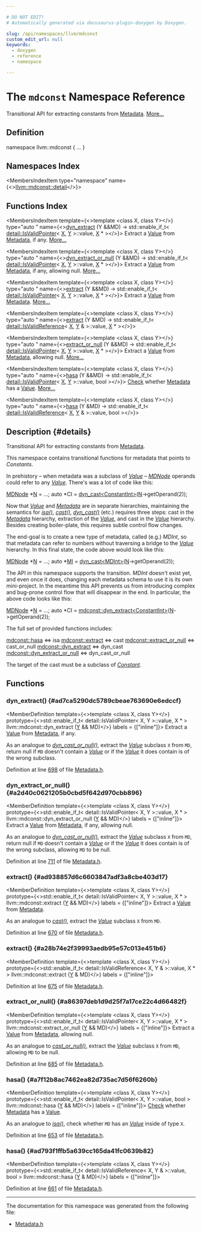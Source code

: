 ```yaml
---

# DO NOT EDIT!
# Automatically generated via docusaurus-plugin-doxygen by Doxygen.

slug: /api/namespaces/llvm/mdconst
custom_edit_url: null
keywords:
  - doxygen
  - reference
  - namespace

---
```





# The `mdconst` Namespace Reference

<DoxygenPage pluginConfig={pluginConfig}>

Transitional API for extracting constants from <a href="/docs/api/classes/llvm/metadata">Metadata</a>. <a href="#details">More...</a>

## Definition

<CodeBlock>namespace llvm::mdconst &#123; ... &#125;</CodeBlock>

## Namespaces Index

<MembersIndex>

<MembersIndexItem
  type="namespace"
  name={<><a href="/docs/api/namespaces/llvm/mdconst/detail">llvm::mdconst::detail</a></>}>
</MembersIndexItem>

</MembersIndex>

## Functions Index

<MembersIndex>

<MembersIndexItem
  template={<>template &lt;class X, class Y&gt;</>}
  type="auto "
  name={<><a href="#ad7ca5290dc5789cbeae763690e6edccf">dyn&#95;extract</a> (Y &amp;&amp;MD) -&gt; std::enable&#95;if&#95;t&lt; <a href="/docs/api/structs/llvm/mdconst/detail/isvalidpointer">detail::IsValidPointer</a>&lt; <a href="/docs/api/files/lib/lib/tablegen/tablegenbackendskeleton-cpp/#ab60f28d7a141ac46ccc200176a1bca8b">X</a>, <a href="/docs/api/files/lib/lib/tablegen/tablegenbackendskeleton-cpp/#a262774d3e5186511427e5b2414a85f7f">Y</a> &gt;::value, <a href="/docs/api/files/lib/lib/tablegen/tablegenbackendskeleton-cpp/#ab60f28d7a141ac46ccc200176a1bca8b">X</a> &#42; &gt;</>}>
Extract a <a href="/docs/api/classes/llvm/value">Value</a> from <a href="/docs/api/classes/llvm/metadata">Metadata</a>, if any. <a href="#ad7ca5290dc5789cbeae763690e6edccf">More...</a>
</MembersIndexItem>

<MembersIndexItem
  template={<>template &lt;class X, class Y&gt;</>}
  type="auto "
  name={<><a href="#a2d40c0621205b0cbd5f642d970cbb896">dyn&#95;extract&#95;or&#95;null</a> (Y &amp;&amp;MD) -&gt; std::enable&#95;if&#95;t&lt; <a href="/docs/api/structs/llvm/mdconst/detail/isvalidpointer">detail::IsValidPointer</a>&lt; <a href="/docs/api/files/lib/lib/tablegen/tablegenbackendskeleton-cpp/#ab60f28d7a141ac46ccc200176a1bca8b">X</a>, <a href="/docs/api/files/lib/lib/tablegen/tablegenbackendskeleton-cpp/#a262774d3e5186511427e5b2414a85f7f">Y</a> &gt;::value, <a href="/docs/api/files/lib/lib/tablegen/tablegenbackendskeleton-cpp/#ab60f28d7a141ac46ccc200176a1bca8b">X</a> &#42; &gt;</>}>
Extract a <a href="/docs/api/classes/llvm/value">Value</a> from <a href="/docs/api/classes/llvm/metadata">Metadata</a>, if any, allowing null. <a href="#a2d40c0621205b0cbd5f642d970cbb896">More...</a>
</MembersIndexItem>

<MembersIndexItem
  template={<>template &lt;class X, class Y&gt;</>}
  type="auto "
  name={<><a href="#ad938857d6c6603847adf3a8cbe403d17">extract</a> (Y &amp;&amp;MD) -&gt; std::enable&#95;if&#95;t&lt; <a href="/docs/api/structs/llvm/mdconst/detail/isvalidpointer">detail::IsValidPointer</a>&lt; <a href="/docs/api/files/lib/lib/tablegen/tablegenbackendskeleton-cpp/#ab60f28d7a141ac46ccc200176a1bca8b">X</a>, <a href="/docs/api/files/lib/lib/tablegen/tablegenbackendskeleton-cpp/#a262774d3e5186511427e5b2414a85f7f">Y</a> &gt;::value, <a href="/docs/api/files/lib/lib/tablegen/tablegenbackendskeleton-cpp/#ab60f28d7a141ac46ccc200176a1bca8b">X</a> &#42; &gt;</>}>
Extract a <a href="/docs/api/classes/llvm/value">Value</a> from <a href="/docs/api/classes/llvm/metadata">Metadata</a>. <a href="#ad938857d6c6603847adf3a8cbe403d17">More...</a>
</MembersIndexItem>

<MembersIndexItem
  template={<>template &lt;class X, class Y&gt;</>}
  type="auto "
  name={<><a href="#a28b74e2f39993aedb95e57c013e451b6">extract</a> (Y &amp;MD) -&gt; std::enable&#95;if&#95;t&lt; <a href="/docs/api/structs/llvm/mdconst/detail/isvalidreference">detail::IsValidReference</a>&lt; <a href="/docs/api/files/lib/lib/tablegen/tablegenbackendskeleton-cpp/#ab60f28d7a141ac46ccc200176a1bca8b">X</a>, <a href="/docs/api/files/lib/lib/tablegen/tablegenbackendskeleton-cpp/#a262774d3e5186511427e5b2414a85f7f">Y</a> &amp; &gt;::value, <a href="/docs/api/files/lib/lib/tablegen/tablegenbackendskeleton-cpp/#ab60f28d7a141ac46ccc200176a1bca8b">X</a> &#42; &gt;</>}>
</MembersIndexItem>

<MembersIndexItem
  template={<>template &lt;class X, class Y&gt;</>}
  type="auto "
  name={<><a href="#a86397deb1d9d25f7a17ce22c4d66482f">extract&#95;or&#95;null</a> (Y &amp;&amp;MD) -&gt; std::enable&#95;if&#95;t&lt; <a href="/docs/api/structs/llvm/mdconst/detail/isvalidpointer">detail::IsValidPointer</a>&lt; <a href="/docs/api/files/lib/lib/tablegen/tablegenbackendskeleton-cpp/#ab60f28d7a141ac46ccc200176a1bca8b">X</a>, <a href="/docs/api/files/lib/lib/tablegen/tablegenbackendskeleton-cpp/#a262774d3e5186511427e5b2414a85f7f">Y</a> &gt;::value, <a href="/docs/api/files/lib/lib/tablegen/tablegenbackendskeleton-cpp/#ab60f28d7a141ac46ccc200176a1bca8b">X</a> &#42; &gt;</>}>
Extract a <a href="/docs/api/classes/llvm/value">Value</a> from <a href="/docs/api/classes/llvm/metadata">Metadata</a>, allowing null. <a href="#a86397deb1d9d25f7a17ce22c4d66482f">More...</a>
</MembersIndexItem>

<MembersIndexItem
  template={<>template &lt;class X, class Y&gt;</>}
  type="auto "
  name={<><a href="#a7f12b8ac7462ea82d735ac7d56f6260b">hasa</a> (Y &amp;&amp;MD) -&gt; std::enable&#95;if&#95;t&lt; <a href="/docs/api/structs/llvm/mdconst/detail/isvalidpointer">detail::IsValidPointer</a>&lt; <a href="/docs/api/files/lib/lib/tablegen/tablegenbackendskeleton-cpp/#ab60f28d7a141ac46ccc200176a1bca8b">X</a>, <a href="/docs/api/files/lib/lib/tablegen/tablegenbackendskeleton-cpp/#a262774d3e5186511427e5b2414a85f7f">Y</a> &gt;::value, bool &gt;</>}>
<a href="/docs/api/namespaces/llvm/check">Check</a> whether <a href="/docs/api/classes/llvm/metadata">Metadata</a> has a <a href="/docs/api/classes/llvm/value">Value</a>. <a href="#a7f12b8ac7462ea82d735ac7d56f6260b">More...</a>
</MembersIndexItem>

<MembersIndexItem
  template={<>template &lt;class X, class Y&gt;</>}
  type="auto "
  name={<><a href="#ad793f1ffb5a639cc165da41fc0639b82">hasa</a> (Y &amp;MD) -&gt; std::enable&#95;if&#95;t&lt; <a href="/docs/api/structs/llvm/mdconst/detail/isvalidreference">detail::IsValidReference</a>&lt; <a href="/docs/api/files/lib/lib/tablegen/tablegenbackendskeleton-cpp/#ab60f28d7a141ac46ccc200176a1bca8b">X</a>, <a href="/docs/api/files/lib/lib/tablegen/tablegenbackendskeleton-cpp/#a262774d3e5186511427e5b2414a85f7f">Y</a> &amp; &gt;::value, bool &gt;</>}>
</MembersIndexItem>

</MembersIndex>

## Description {#details}

Transitional API for extracting constants from <a href="/docs/api/classes/llvm/metadata">Metadata</a>.

This namespace contains transitional functions for metadata that points to <em>Constants</em>.

In prehistory – when metadata was a subclass of <em><a href="/docs/api/classes/llvm/value">Value</a></em> – <em><a href="/docs/api/classes/llvm/mdnode">MDNode</a></em> operands could refer to any <em><a href="/docs/api/classes/llvm/value">Value</a></em>. There&#39;s was a lot of code like this:


<ProgramListing>

<CodeLine><span class="doxyHighlight"><a href="/docs/api/classes/llvm/mdnode">MDNode</a> &#42;<a href="/docs/api/files/lib/lib/support/regcomp-c/#a0240ac851181b84ac374872dc5434ee4">N</a> = ...;</span></CodeLine>
<CodeLine><span class="doxyHighlightKeyword">auto</span><span class="doxyHighlight"> &#42;CI = <a href="/docs/api/namespaces/llvm/#a22eeee01734061ac1b31ccd994c49eef">dyn&#95;cast&lt;ConstantInt&gt;</a>(<a href="/docs/api/files/lib/lib/support/regcomp-c/#a0240ac851181b84ac374872dc5434ee4">N</a>-&gt;getOperand(2));</span></CodeLine>

</ProgramListing>


Now that <em><a href="/docs/api/classes/llvm/value">Value</a></em> and <em><a href="/docs/api/classes/llvm/metadata">Metadata</a></em> are in separate hierarchies, maintaining the semantics for <em><a href="/docs/api/namespaces/llvm/#a92ca992e52dddc420f4b069cae06dfbe">isa()</a></em>, <em><a href="/docs/api/namespaces/llvm/#ac4fc845f5ed92de63cd4474f128f5fc5">cast()</a></em>, <em><a href="/docs/api/namespaces/llvm/#a22eeee01734061ac1b31ccd994c49eef">dyn&#95;cast()</a></em> (etc.) requires three steps: cast in the <em><a href="/docs/api/classes/llvm/metadata">Metadata</a></em> hierarchy, extraction of the <em><a href="/docs/api/classes/llvm/value">Value</a></em>, and cast in the <em><a href="/docs/api/classes/llvm/value">Value</a></em> hierarchy. Besides creating boiler-plate, this requires subtle control flow changes.

The end-goal is to create a new type of metadata, called (e.g.) <em>MDInt</em>, so that metadata can refer to numbers without traversing a bridge to the <em><a href="/docs/api/classes/llvm/value">Value</a></em> hierarchy. In this final state, the code above would look like this:


<ProgramListing>

<CodeLine><span class="doxyHighlight"><a href="/docs/api/classes/llvm/mdnode">MDNode</a> &#42;<a href="/docs/api/files/lib/lib/support/regcomp-c/#a0240ac851181b84ac374872dc5434ee4">N</a> = ...;</span></CodeLine>
<CodeLine><span class="doxyHighlightKeyword">auto</span><span class="doxyHighlight"> &#42;<a href="/docs/api/files/lib/lib/codegen/lib/codegen/globalisel/irtranslator-cpp/#abe44dfdea65b4f7e11e0a608ab708b76">MI</a> = <a href="/docs/api/namespaces/llvm/#a22eeee01734061ac1b31ccd994c49eef">dyn&#95;cast&lt;MDInt&gt;</a>(<a href="/docs/api/files/lib/lib/support/regcomp-c/#a0240ac851181b84ac374872dc5434ee4">N</a>-&gt;getOperand(2));</span></CodeLine>

</ProgramListing>


The API in this namespace supports the transition. <em>MDInt</em> doesn&#39;t exist yet, and even once it does, changing each metadata schema to use it is its own mini-project. In the meantime this API prevents us from introducing complex and bug-prone control flow that will disappear in the end. In particular, the above code looks like this:


<ProgramListing>

<CodeLine><span class="doxyHighlight"><a href="/docs/api/classes/llvm/mdnode">MDNode</a> &#42;<a href="/docs/api/files/lib/lib/support/regcomp-c/#a0240ac851181b84ac374872dc5434ee4">N</a> = ...;</span></CodeLine>
<CodeLine><span class="doxyHighlightKeyword">auto</span><span class="doxyHighlight"> &#42;CI = <a href="#ad7ca5290dc5789cbeae763690e6edccf">mdconst::dyn&#95;extract&lt;ConstantInt&gt;</a>(<a href="/docs/api/files/lib/lib/support/regcomp-c/#a0240ac851181b84ac374872dc5434ee4">N</a>-&gt;getOperand(2));</span></CodeLine>

</ProgramListing>


The full set of provided functions includes:

<a href="#a7f12b8ac7462ea82d735ac7d56f6260b">mdconst::hasa</a> &lt;=&gt; isa <a href="#ad938857d6c6603847adf3a8cbe403d17">mdconst::extract</a> &lt;=&gt; cast <a href="#a86397deb1d9d25f7a17ce22c4d66482f">mdconst::extract&#95;or&#95;null</a> &lt;=&gt; cast&#95;or&#95;null <a href="#ad7ca5290dc5789cbeae763690e6edccf">mdconst::dyn&#95;extract</a> &lt;=&gt; dyn&#95;cast <a href="#a2d40c0621205b0cbd5f642d970cbb896">mdconst::dyn&#95;extract&#95;or&#95;null</a> &lt;=&gt; dyn&#95;cast&#95;or&#95;null

The target of the cast must be a subclass of <em><a href="/docs/api/classes/llvm/constant">Constant</a></em>.

<SectionDefinition>

## Functions

### dyn&#95;extract() {#ad7ca5290dc5789cbeae763690e6edccf}

<MemberDefinition
  template={<>template &lt;class X, class Y&gt;</>}
  prototype={<>std::enable&#95;if&#95;t&lt; detail::IsValidPointer&lt; X, Y &gt;::value, X &#42; &gt; llvm::mdconst::dyn&#95;extract (<a href="/docs/api/files/lib/lib/tablegen/tablegenbackendskeleton-cpp/#a262774d3e5186511427e5b2414a85f7f">Y</a> &amp;&amp; MD)</>}
  labels = {["inline"]}>
Extract a <a href="/docs/api/classes/llvm/value">Value</a> from <a href="/docs/api/classes/llvm/metadata">Metadata</a>, if any.

As an analogue to <em><a href="/docs/api/namespaces/llvm/#a5f6182886dc2f96c204299e92c1565d5">dyn&#95;cast&#95;or&#95;null()</a></em>, extract the <em><a href="/docs/api/classes/llvm/value">Value</a></em> subclass <code>X</code> from <code>MD</code>, return null if <code>MD</code> doesn&#39;t contain a <em><a href="/docs/api/classes/llvm/value">Value</a></em> or if the <em><a href="/docs/api/classes/llvm/value">Value</a></em> it does contain is of the wrong subclass.

Definition at line <a href="/docs/api/files/include/include/llvm/include/llvm/ir/metadata-h/#l00698">698</a> of file <a href="/docs/api/files/include/include/llvm/include/llvm/ir/metadata-h">Metadata.h</a>.
</MemberDefinition>

### dyn&#95;extract&#95;or&#95;null() {#a2d40c0621205b0cbd5f642d970cbb896}

<MemberDefinition
  template={<>template &lt;class X, class Y&gt;</>}
  prototype={<>std::enable&#95;if&#95;t&lt; detail::IsValidPointer&lt; X, Y &gt;::value, X &#42; &gt; llvm::mdconst::dyn&#95;extract&#95;or&#95;null (<a href="/docs/api/files/lib/lib/tablegen/tablegenbackendskeleton-cpp/#a262774d3e5186511427e5b2414a85f7f">Y</a> &amp;&amp; MD)</>}
  labels = {["inline"]}>
Extract a <a href="/docs/api/classes/llvm/value">Value</a> from <a href="/docs/api/classes/llvm/metadata">Metadata</a>, if any, allowing null.

As an analogue to <em><a href="/docs/api/namespaces/llvm/#a5f6182886dc2f96c204299e92c1565d5">dyn&#95;cast&#95;or&#95;null()</a></em>, extract the <em><a href="/docs/api/classes/llvm/value">Value</a></em> subclass <code>X</code> from <code>MD</code>, return null if <code>MD</code> doesn&#39;t contain a <em><a href="/docs/api/classes/llvm/value">Value</a></em> or if the <em><a href="/docs/api/classes/llvm/value">Value</a></em> it does contain is of the wrong subclass, allowing <code>MD</code> to be null.

Definition at line <a href="/docs/api/files/include/include/llvm/include/llvm/ir/metadata-h/#l00711">711</a> of file <a href="/docs/api/files/include/include/llvm/include/llvm/ir/metadata-h">Metadata.h</a>.
</MemberDefinition>

### extract() {#ad938857d6c6603847adf3a8cbe403d17}

<MemberDefinition
  template={<>template &lt;class X, class Y&gt;</>}
  prototype={<>std::enable&#95;if&#95;t&lt; detail::IsValidPointer&lt; X, Y &gt;::value, X &#42; &gt; llvm::mdconst::extract (<a href="/docs/api/files/lib/lib/tablegen/tablegenbackendskeleton-cpp/#a262774d3e5186511427e5b2414a85f7f">Y</a> &amp;&amp; MD)</>}
  labels = {["inline"]}>
Extract a <a href="/docs/api/classes/llvm/value">Value</a> from <a href="/docs/api/classes/llvm/metadata">Metadata</a>.

As an analogue to <em><a href="/docs/api/namespaces/llvm/#ac4fc845f5ed92de63cd4474f128f5fc5">cast()</a></em>, extract the <em><a href="/docs/api/classes/llvm/value">Value</a></em> subclass <code>X</code> from <code>MD</code>.

Definition at line <a href="/docs/api/files/include/include/llvm/include/llvm/ir/metadata-h/#l00670">670</a> of file <a href="/docs/api/files/include/include/llvm/include/llvm/ir/metadata-h">Metadata.h</a>.
</MemberDefinition>

### extract() {#a28b74e2f39993aedb95e57c013e451b6}

<MemberDefinition
  template={<>template &lt;class X, class Y&gt;</>}
  prototype={<>std::enable&#95;if&#95;t&lt; detail::IsValidReference&lt; X, Y &amp; &gt;::value, X &#42; &gt; llvm::mdconst::extract (<a href="/docs/api/files/lib/lib/tablegen/tablegenbackendskeleton-cpp/#a262774d3e5186511427e5b2414a85f7f">Y</a> &amp; MD)</>}
  labels = {["inline"]}>

Definition at line <a href="/docs/api/files/include/include/llvm/include/llvm/ir/metadata-h/#l00675">675</a> of file <a href="/docs/api/files/include/include/llvm/include/llvm/ir/metadata-h">Metadata.h</a>.
</MemberDefinition>

### extract&#95;or&#95;null() {#a86397deb1d9d25f7a17ce22c4d66482f}

<MemberDefinition
  template={<>template &lt;class X, class Y&gt;</>}
  prototype={<>std::enable&#95;if&#95;t&lt; detail::IsValidPointer&lt; X, Y &gt;::value, X &#42; &gt; llvm::mdconst::extract&#95;or&#95;null (<a href="/docs/api/files/lib/lib/tablegen/tablegenbackendskeleton-cpp/#a262774d3e5186511427e5b2414a85f7f">Y</a> &amp;&amp; MD)</>}
  labels = {["inline"]}>
Extract a <a href="/docs/api/classes/llvm/value">Value</a> from <a href="/docs/api/classes/llvm/metadata">Metadata</a>, allowing null.

As an analogue to <em><a href="/docs/api/namespaces/llvm/#a3e627c32543ca70720c4270a8b11da3f">cast&#95;or&#95;null()</a></em>, extract the <em><a href="/docs/api/classes/llvm/value">Value</a></em> subclass <code>X</code> from <code>MD</code>, allowing <code>MD</code> to be null.

Definition at line <a href="/docs/api/files/include/include/llvm/include/llvm/ir/metadata-h/#l00685">685</a> of file <a href="/docs/api/files/include/include/llvm/include/llvm/ir/metadata-h">Metadata.h</a>.
</MemberDefinition>

### hasa() {#a7f12b8ac7462ea82d735ac7d56f6260b}

<MemberDefinition
  template={<>template &lt;class X, class Y&gt;</>}
  prototype={<>std::enable&#95;if&#95;t&lt; detail::IsValidPointer&lt; X, Y &gt;::value, bool &gt; llvm::mdconst::hasa (<a href="/docs/api/files/lib/lib/tablegen/tablegenbackendskeleton-cpp/#a262774d3e5186511427e5b2414a85f7f">Y</a> &amp;&amp; MD)</>}
  labels = {["inline"]}>
<a href="/docs/api/namespaces/llvm/check">Check</a> whether <a href="/docs/api/classes/llvm/metadata">Metadata</a> has a <a href="/docs/api/classes/llvm/value">Value</a>.

As an analogue to <em><a href="/docs/api/namespaces/llvm/#a92ca992e52dddc420f4b069cae06dfbe">isa()</a></em>, check whether <code>MD</code> has an <em><a href="/docs/api/classes/llvm/value">Value</a></em> inside of type <code>X</code>.

Definition at line <a href="/docs/api/files/include/include/llvm/include/llvm/ir/metadata-h/#l00653">653</a> of file <a href="/docs/api/files/include/include/llvm/include/llvm/ir/metadata-h">Metadata.h</a>.
</MemberDefinition>

### hasa() {#ad793f1ffb5a639cc165da41fc0639b82}

<MemberDefinition
  template={<>template &lt;class X, class Y&gt;</>}
  prototype={<>std::enable&#95;if&#95;t&lt; detail::IsValidReference&lt; X, Y &amp; &gt;::value, bool &gt; llvm::mdconst::hasa (<a href="/docs/api/files/lib/lib/tablegen/tablegenbackendskeleton-cpp/#a262774d3e5186511427e5b2414a85f7f">Y</a> &amp; MD)</>}
  labels = {["inline"]}>

Definition at line <a href="/docs/api/files/include/include/llvm/include/llvm/ir/metadata-h/#l00661">661</a> of file <a href="/docs/api/files/include/include/llvm/include/llvm/ir/metadata-h">Metadata.h</a>.
</MemberDefinition>

</SectionDefinition>

<hr/>

The documentation for this namespace was generated from the following file:

<ul>
<li><a href="/docs/api/files/include/include/llvm/include/llvm/ir/metadata-h">Metadata.h</a></li>
</ul>

</DoxygenPage>

